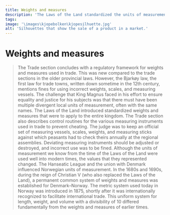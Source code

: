 ```yaml
---
title: Weights and measures
description: 'The Laws of the Land standardized the units of measurement and weight.'
tags:
image: '\images\kjopebolken\kjopesilhuette.jpg'
alt: 'Silhouettes that show the sale of a product in a market.'
---
```



# Weights and measures 

<Blockquote
    quote='“And because it is so accepted in the entire country that the same steelyard and the equivalent weights and the equivalent scale weights and the equivalent measuring vessels and the equivalent measuring sticks are to be valid in the entire country, so that ignorant people are less likely to be fooled wherever they might arrive in the country.”'
    footer='Trade section, chapter 29' />

<Spacer height={40}/>
<Container stil="initial side">
    The Trade section concludes with a regulatory framework for weights and measures used in trade. This was new compared to the trade sections in the older provincial laws. However, the Bjarkøy law, the first law for trade towns, written down sometime in the 12th century, mentions fines for using incorrect weights, scales, and measuring vessels. The challenge that King Magnus faced in his effort to ensure equality and justice for his subjects was that there must have been multiple divergent local units of measurement, often with the same names. The Laws of the Land introduced standardized weights and measures that were to apply to the entire kingdom. The Trade section also describes control routines for the various measuring instruments used in trade to prevent cheating. The judge was to keep an official set of measuring vessels, scales, weights, and measuring sticks against which peasants had to check theirs annually at the regional assemblies. Deviating measuring instruments should be adjusted or destroyed, and incorrect use was to be fined. Although the units of measurement we know from the time of the Laws of the Land were used well into modern times, the values that they represented changed. The Hanseatic League and the union with Denmark influenced Norwegian units of measurement. In the 1680s and 1690s, during the reign of Christian V (who also replaced the Laws of the Land), a permanent common system of weights and measures was established for Denmark–Norway. The metric system used today in Norway was introduced in 1875, shortly after it was internationally recognized to facilitate international trade. This uniform system for length, weight, and volume with a divisibility of 10 differed fundamentally from the weights and measures of earlier times.
</Container>

<Figure
    image="\images\kjopebolken\vekt.jpg"
    title="Various weights from an exhibition showcase."
    alt="Various weights from an exhibition showcase."
>
</Figure>
